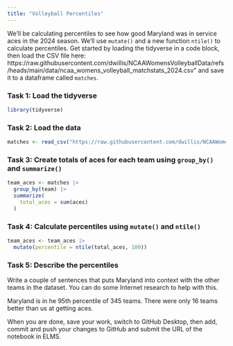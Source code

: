 ```yaml
---
title: "Volleyball Percentiles"
---
```


We'll be calculating percentiles to see how good Maryland was in service aces in the 2024 season. We'll use `mutate()` and a new function `ntile()` to calculate percentiles. Get started by loading the tidyverse in a code block, then load the CSV file here: https://raw.githubusercontent.com/dwillis/NCAAWomensVolleyballData/refs/heads/main/data/ncaa_womens_volleyball_matchstats_2024.csv" and save it to a dataframe called `matches`.

### Task 1: Load the tidyverse

```r
library(tidyverse)
```

### Task 2: Load the data

```r
matches <- read_csv("https://raw.githubusercontent.com/dwillis/NCAAWomensVolleyballData/refs/heads/main/data/ncaa_womens_volleyball_matchstats_2024.csv")
```

### Task 3: Create totals of aces for each team using `group_by()` and `summarize()`

```r
team_aces <- matches |>
  group_by(team) |>
  summarize(
    total_aces = sum(aces)
  )
```

### Task 4: Calculate percentiles using `mutate()` and `ntile()`

```r
team_aces <- team_aces |>
  mutate(percentile = ntile(total_aces, 100))
```

### Task 5: Describe the percentiles

Write a couple of sentences that puts Maryland into context with the other teams in the dataset. You can do some Internet research to help with this.

Maryland is in he 95th percentile of 345 teams. There were only 16 teams better than us at getting aces.

When you are done, save your work, switch to GitHub Desktop, then add, commit and push your changes to GitHub and submit the URL of the notebook in ELMS.






